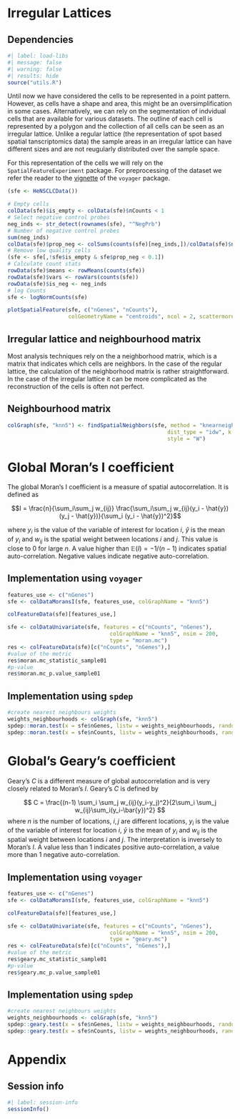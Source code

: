 # Irregular Lattices

## Dependencies

```r
#| label: load-libs
#| message: false
#| warning: false
#| results: hide
source("utils.R")
```

Until now we have considered the cells to be represented in a point pattern. However, as cells have a shape and area, this might be an oversimplification in some cases. Alternatively, we can rely on the segmentation of indvidual cells that are available for various datasets. The outline of each cell is represented by a polygon and the collection of all cells can be seen as an irregular lattice. Unlike a regular lattice (the representation of spot based spatial tanscriptomics data) the sample areas in an irregular lattice can have different sizes and are not reugularly distributed over the sample space.

For this representation of the cells we will rely on the `SpatialFeatureExperiment` package. For preprocessing of the dataset we refer the reader to the [vignette](https://pachterlab.github.io/voyager/articles/vig4_cosmx.html) of the `voyager` package.

```r
(sfe <- HeNSCLCData())

# Empty cells
colData(sfe)$is_empty <- colData(sfe)$nCounts < 1
# Select negative control probes
neg_inds <- str_detect(rownames(sfe), "^NegPrb")
# Number of negative control probes
sum(neg_inds)
colData(sfe)$prop_neg <- colSums(counts(sfe)[neg_inds,])/colData(sfe)$nCounts
# Remove low quality cells
(sfe <- sfe[,!sfe$is_empty & sfe$prop_neg < 0.1])
# Calculate count stats
rowData(sfe)$means <- rowMeans(counts(sfe))
rowData(sfe)$vars <- rowVars(counts(sfe))
rowData(sfe)$is_neg <- neg_inds
# log Counts
sfe <- logNormCounts(sfe)
```

```r
plotSpatialFeature(sfe, c("nGenes", "nCounts"),
                   colGeometryName = "centroids", ncol = 2, scattermore = TRUE)
```

## Irregular lattice and neighbourhood matrix

Most analysis techniques rely on the a neighborhood matrix, which is a matrix that indicates which cells are neighbors. In the case of the regular lattice, the calculation of the neighborhood matrix is rather straightforward. In the case of the irregular lattice it can be more complicated as the reconstruction of the cells is often not perfect.

## Neighbourhood matrix

```r
colGraph(sfe, "knn5") <- findSpatialNeighbors(sfe, method = "knearneigh",
                                                  dist_type = "idw", k = 5, 
                                                  style = "W")
```

# Global Moran's I coefficient

The global Moran's I coefficient is a measure of spatial autocorrelation. It is defined as

$$I = \frac{n}{\sum_i\sum_j w_{ij}} \frac{\sum_i\sum_j w_{ij}(y_i - \hat{y})(y_j - \hat{y})}{\sum_i (y_i - \hat{y})^2}$$

where $y_i$ is the value of the variable of interest for location $i$, $\hat{y}$ is the mean of $y_i$ and $w_{ij}$ is the spatial weight between locations $i$ and $j$. This value is close to $0$ for large $n$. A value higher than $\mathbb{E}(I) = -1/(n-1)$ indicates spatial auto-correlation. Negative values indicate negative auto-correlation.

## Implementation using `voyager`

```r
features_use <- c("nGenes")
sfe <- colDataMoransI(sfe, features_use, colGraphName = "knn5")

colFeatureData(sfe)[features_use,]

sfe <- colDataUnivariate(sfe, features = c("nCounts", "nGenes"), 
                                colGraphName = "knn5", nsim = 200,
                                type = "moran.mc")
res <- colFeatureData(sfe)[c("nCounts", "nGenes"),]
#value of the metric
res$moran.mc_statistic_sample01
#p-value
res$moran.mc_p.value_sample01
```

## Implementation using `spdep`

```r
#create nearest neighbours weights 
weights_neighbourhoods <- colGraph(sfe, "knn5")
spdep::moran.test(x = sfe$nGenes, listw = weights_neighbourhoods, randomisation = FALSE)
spdep::moran.test(x = sfe$nCounts, listw = weights_neighbourhoods, randomisation = FALSE)
```

# Global's Geary's coefficient

Geary's $C$ is a different measure of global autocorrelation and is very closely related to Moran's $I$. Geary's $C$ is defined by

$$
C = \frac{(n-1) \sum_i \sum_j w_{ij}(y_i-y_j)^2}{2\sum_i \sum_j w_{ij}\sum_i(y_i-\bar{y})^2}
$$
where $n$ is the number of locations, $i,j$ are different locations, $y_i$ is the value of the variable of interest for location $i$, $\bar{y}$ is the mean of $y_i$ and $w_{ij}$ is the spatial weight between locations $i$ and $j$.  The interpretation is inversely to Moran's $I$. A value less than $1$ indicates positive auto-correlation, a value more than $1$ negative auto-correlation.


## Implementation using `voyager`

```r
features_use <- c("nGenes")
sfe <- colDataMoransI(sfe, features_use, colGraphName = "knn5")

colFeatureData(sfe)[features_use,]

sfe <- colDataUnivariate(sfe, features = c("nCounts", "nGenes"), 
                                colGraphName = "knn5", nsim = 200,
                                type = "geary.mc")
res <- colFeatureData(sfe)[c("nCounts", "nGenes"),]
#value of the metric
res$geary.mc_statistic_sample01
#p-value
res$geary.mc_p.value_sample01
```
## Implementation using `spdep`

```r
#create nearest neighbours weights 
weights_neighbourhoods <- colGraph(sfe, "knn5")
spdep::geary.test(x = sfe$nGenes, listw = weights_neighbourhoods, randomisation = TRUE)
spdep::geary.test(x = sfe$nCounts, listw = weights_neighbourhoods, randomisation = TRUE)
```


# Appendix

## Session info

```r
#| label: session-info
sessionInfo()
```
